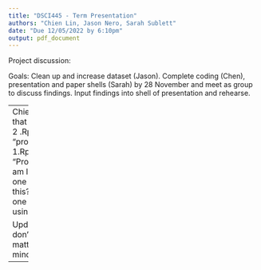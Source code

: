 ```yaml
---
title: "DSCI445 - Term Presentation"
authors: "Chien Lin, Jason Nero, Sarah Sublett"
date: "Due 12/05/2022 by 6:10pm"
output: pdf_document
---
```

Project discussion: 

Goals:
Clean up and increase dataset (Jason). 
Complete coding (Chen), presentation and paper shells (Sarah) by 28 November and meet as group to discuss findings.
Input findings into shell of presentation and rehearse.

-----
Chien: I see that there are 2 .Rproj's: "project-1.Rproj" and "Project.Rproj", am I the only one seeing this?
Which one are we using?

Update: Wait I don't think it matters never mind.
-----

